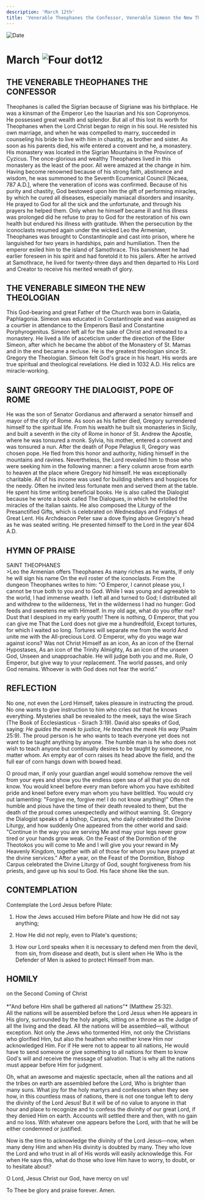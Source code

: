 ```yaml
---
description: 'March 12th'
title: 'Venerable Theophanes the Confessor, Venerable Simeon the New Theologian, St. Gregory the Dialogist, Pope of Rome'
---
```


<CustomPaginator />
<RunningHead />

<Image src="/title-imprint.png" height={68} width={50} alt="Date" className="title-imprint"/>

# <div id="date">March <Image className="four-dot" src="/four-dot.png" height={15} width={15} alt="Four dot" />12</div>

## THE VENERABLE THEOPHANES THE CONFESSOR

Theophanes is called the Sigrian because of Sigriane was his birthplace. He was a kinsman of the Emperor Leo the Isaurian and his son Copronymos. He possessed great wealth and splendor. But all of this lost its worth for Theophanes when the Lord Christ began to reign in his soul. He resisted his own marriage, and when he was compelled to marry, succeeded in counseling his bride to live with him in chastity, as brother and sister. As soon as his parents died, his wife entered a convent and he, a monastery. His monastery was located in the Sigrian Mountains in the Province of Cyzicus. The once-glorious and wealthy Theophanes lived in this monastery as the least of the poor. All were amazed at the change in him. Having become renowned because of his strong faith, abstinence and wisdom, he was summoned to the Seventh Ecumenical Council [Nicaea, 787 A.D.], where the veneration of icons was confirmed. Because of his purity and chastity, God bestowed upon him the gift of performing miracles, by which he cured all diseases, especially maniacal disorders and insanity. He prayed to God for all the sick and the unfortunate, and through his prayers he helped them. Only when he himself became ill and his illness was prolonged did he refuse to pray to God for the restoration of his own health but endured his illness with gratitude. When the persecution by the iconoclasts resumed again under the wicked Leo the Armenian, Theophanes was brought to Constantinople and cast into prison, where he languished for two years in hardships, pain and humiliation. Then the emperor exiled him to the island of Samothrace. This banishment he had earlier foreseen in his spirit and had foretold it to his jailers. After he arrived at Samothrace, he lived for twenty-three days and then departed to His Lord and Creator to receive his merited wreath of glory.

## THE VENERABLE SIMEON THE NEW THEOLOGIAN

This God-bearing and great Father of the Church was born in Galatia, Paphlagonia. Simeon was educated in Constantinople and was assigned as a courtier in attendance to the Emperors Basil and Constantine Porphyrogenitus. Simeon left all for the sake of Christ and retreated to a monastery. He lived a life of asceticism under the direction of the Elder Simeon, after which he became the abbot of the Monastery of St. Mamas and in the end became a recluse. He is the greatest theologian since St. Gregory the Theologian. Simeon felt God's grace in his heart. His words are true spiritual and theological revelations. He died in 1032 A.D. His relics are miracle-working.

## SAINT GREGORY THE DIALOGIST, POPE OF ROME

He was the son of Senator Gordianus and afterward a senator himself and mayor of the city of Rome. As soon as his father died, Gregory surrendered himself to the spiritual life. From his wealth he built six monasteries in Sicily, and built a seventh in the city of Rome in honor of St. Andrew the Apostle, where he was tonsured a monk. Sylvia, his mother, entered a convent and was tonsured a nun. After the death of Pope Pelagius II, Gregory was chosen pope. He fled from this honor and authority, hiding himself in the mountains and ravines. Nevertheless, the Lord revealed him to those who were seeking him in the following manner: a fiery column arose from earth to heaven at the place where Gregory hid himself. He was exceptionally charitable. All of his income was used for building shelters and hospices for the needy. Often he invited less fortunate men and served them at the table. He spent his time writing beneficial books. He is also called the Dialogist because he wrote a book called The Dialogues, in which he extolled the miracles of the Italian saints. He also composed the Liturgy of the Presanctified Gifts, which is celebrated on Wednesdays and Fridays of Great Lent. His Archdeacon Peter saw a dove flying above Gregory's head as he was seated writing. He presented himself to the Lord in the year 604 A.D.


## HYMN OF PRAISE
<div style={{textAlign:'center', color:'crimson', fontWeight:'bold'}}>
SAINT THEOPHANES
</div>
>Leo the Armenian offers Theophanes  
As many riches as he wants,  
If only he will sign his name  
On the evil roster of the iconoclasts.  
From the dungeon Theophanes writes to him:  
"O Emperor, I cannot please you,  
I cannot be true both to you and to God.  
While I was young and agreeable to the world,  
I had immense wealth.  
I left all and turned to God;  
I distributed all and withdrew to the wilderness,  
Yet in the wilderness I had no hunger:  
God feeds and sweetens me with Himself.  
In my old age, what do you offer me?  
Dust that I despised in my early youth!  
There is nothing, O Emperor, that you can give me  
That the Lord does not give me a hundredfold,  
Except tortures, for which I waited so long.  
Tortures will separate me from the world  
And unite me with the All-precious Lord.  
O Emperor, why do you wage war against icons?  
Was not Christ Himself as an icon,  
As an icon of the Eternal Hypostases,  
As an icon of the Trinity Almighty,  
As an icon of the unseen God,  
Unseen and unapproachable.  
He will judge both you and me.  
Rule, O Emperor, but give way to your replacement.  
The world passes, and only God remains.  
Whoever is with God does not fear the world."  


## REFLECTION

No one, not even the Lord Himself, takes pleasure in instructing the proud. No one wants to give instruction to him who cries out that he knows everything. Mysteries shall be revealed to the meek, says the wise Sirach (The Book of Ecclesiasticus - Sirach 3:19). David also speaks of God, saying: *He guides the meek to justice, He teaches the meek His way* (Psalm 25:9). The proud person is he who wants to teach everyone yet does not want to be taught anything by anyone. The humble man is he who does not wish to teach anyone but continually desires to be taught by someone, no matter whom. An empty ear of corn raises its head above the field, and the full ear of corn hangs down with bowed head.

O proud man, if only your guardian angel would somehow remove the veil from your eyes and show you the endless open sea of all that you do not know. You would kneel before every man before whom you have exhibited pride and kneel before every man whom you have belittled. You would cry out lamenting: "Forgive me, forgive me! I do not know anything!" Often the humble and pious have the time of their death revealed to them, but the death of the proud comes unexpectedly and without warning. St. Gregory the Dialogist speaks of a bishop, Carpus, who daily celebrated the Divine Liturgy, and how suddenly One appeared from the other world and said: "Continue in the way you are serving Me and may your legs never grow tired or your hands grow weak. On the Feast of the Dormition of the Theotokos you will come to Me and I will give you your reward in My Heavenly Kingdom, together with all of those for whom you have prayed at the divine services." After a year, on the Feast of the Dormition, Bishop Carpus celebrated the Divine Liturgy of God, sought forgiveness from his priests, and gave up his soul to God. His face shone like the sun.


## CONTEMPLATION

Contemplate the Lord Jesus before Pilate:

1. How the Jews accused Him before Pilate and how He did not say anything;

2. How He did not reply, even to Pilate's questions;

3. How our Lord speaks when it is necessary to defend men from the devil, from sin, from disease and death, but is silent when He Who is the Defender of Men is asked to protect Himself from man.


## HOMILY
<div style={{textAlign:'center', color:'crimson', fontWeight:'bold'}}>
on the Second Coming of Christ
</div><br />
<div style={{textAlign:'right'}}>
*"And before Him shall be gathered all nations"* (Matthew 25:32).
</div>
All the nations will be assembled before the Lord Jesus when He appears in His glory, surrounded by the holy angels, sitting on a throne as the Judge of all the living and the dead. All the nations will be assembled—all, without exception. Not only the Jews who tormented Him, not only the Christians who glorified Him, but also the heathen who neither knew Him nor acknowledged Him. For if He were not to appear to all nations, He would have to send someone or give something to all nations for them to know God's will and receive the message of salvation. That is why all the nations must appear before Him for judgment.

Oh, what an awesome and majestic spectacle, when all the nations and all the tribes on earth are assembled before the Lord, Who is brighter than many suns. What joy for the holy martyrs and confessors when they see how, in this countless mass of nations, there is not one tongue left to deny the divinity of the Lord Jesus! But it will be of no value to anyone in that hour and place to recognize and to confess the divinity of our great Lord, if they denied Him on earth. Accounts will settled there and then, with no gain and no loss. With whatever one appears before the Lord, with that he will be either condemned or justified.

Now is the time to acknowledge the divinity of the Lord Jesus—now, when many deny Him and when His divinity is doubted by many. They who love the Lord and who trust in all of His words will easily acknowledge this. For when He says this, what do those who love Him have to worry, to doubt, or to hesitate about?

O Lord, Jesus Christ our God, have mercy on us!

To Thee be glory and praise forever. Amen.

